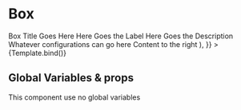 
<Meta title="lib/components/Box" component={Box} />


# Box

<Canvas>
	<Story
		name="default"
		args={{
			children: (
				<>
					<Box.Header>
						<Box.Title>Box Title Goes Here</Box.Title>
					</Box.Header>
					<Box.Body>
						<Box.Row>
							<Box.Col1>
								<Box.Label>Here Goes the Label</Box.Label>
								<Box.Description>
									Here Goes the Description
								</Box.Description>
							</Box.Col1>
							<Box.Col2>
								Whatever configurations can go here
							</Box.Col2>
						</Box.Row>
					</Box.Body>
					<Box.Footer>
						<Box.Right>Content to the right</Box.Right>
					</Box.Footer>
				</>
			),
		}}
	>
		{Template.bind()}
	</Story>
</Canvas>

<ArgsTable story="default" />

## Global Variables & props

This component use no global variables
